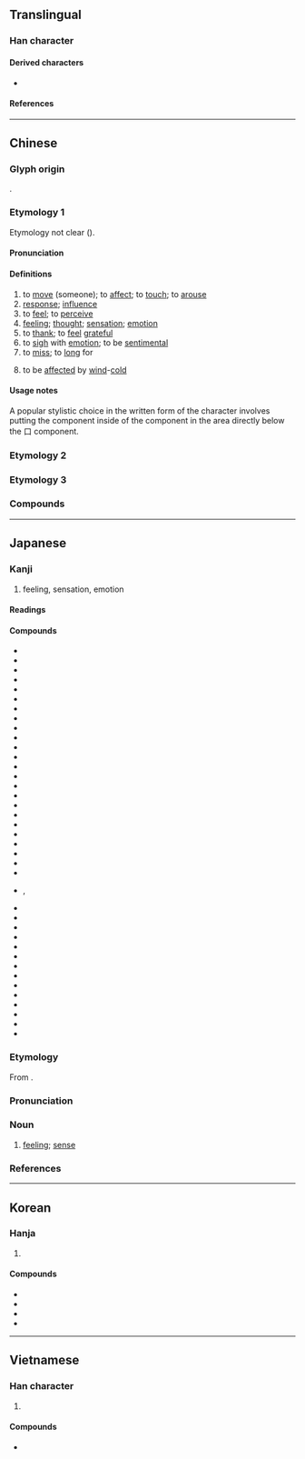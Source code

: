 {{also|惑}}
{{character info}}
==Translingual==
{{stroke order|strokes=13}}

===Han character===
{{Han char|rn=61|rad=心|as=09|sn=13|four=53330|canj=IRP|ids=⿱咸心(GJKV),⿵咸心(HT)}}

====Derived characters====
* {{l|mul|[[𬿯]], [[𭂢]], [[𠿑]], [[㙳]], [[𡢳]], [[憾]], [[撼]], [[澸]], [[𭤚]], [[𣛴]], [[𤐉]], [[𤛸]], [[䃭]], [[𥽇]], [[𫄅]], [[𤜁]], [[䜗]], [[𧾔]], [[轗]]([[𫐘]]), [[𨣝]], [[𫓏]], [[𩞿]], [[𭭹]], [[鱤]]([[鳡]]), [[𪊄]], [[𣤮]], [[𦒝]], [[䫲]], [[𮭗]], [[𦽫]], [[䉞]]}}

====References====
{{Han ref|kx=0395.210|dkj=10953|dj=0733.070|hdz=42321.020|uh=611F}}

----

==Chinese==

===Glyph origin===
{{Han etym}}
{{Han compound|咸|心|c1=p|c2=s|t2=heart|ls=psc}}.

===Etymology 1===
{{zh-forms|ss=𫹯|alt=𢦡}}
Etymology not clear ({{zh-ref|Schuessler, 2007}}).

====Pronunciation====
{{zh-pron
|m=gǎn
|m-s=gan3
|c=gam2
|c-t=gam2
|g=gon3
|h=pfs=kám;gd=gam3
|j=gan2
|mb=gǒ̤ng
|md=gāng
|mn=ml,jj,tw:kám
|mn-t=gam2
|w=2koe
|x=gan3
|mc=y
|oc=y
|cat=v,n
}}

====Definitions====
{{zh-hanzi}}

# to [[move]] (someone); to [[affect]]; to [[touch]]; to [[arouse]]
# [[response]]; [[influence]]
# to [[feel]]; to [[perceive]]
# [[feeling]]; [[thought]]; [[sensation]]; [[emotion]]
# to [[thank]]; to [[feel]] [[grateful]]
# to [[sigh]] with [[emotion]]; to be [[sentimental]]
# to [[miss]]; to [[long]] for
# {{lb|zh|TCM}} to be [[affect]]ed by [[wind]]-[[cold]]

====Usage notes====
A popular stylistic choice in the written form of the character {{l|zh|感}} involves putting the {{l|zh|心}} component inside of the {{l|zh|咸}} component in the area directly below the 口 component.

===Etymology 2===
{{zh-see|撼|o|to [[shake]]; to [[move]]}}

===Etymology 3===
{{zh-see|憾|o|[[regret]]; [[remorse]]}}

===Compounds===
{{zh-der|感觸|感戴|感到|感德|感動|感恩|感奮|感憤|感服|感官|感光|感荷|感化|感懷|感激|感覺|感慨|感冒|感念|感泣|感情|感染|感人|感傷|感傷主義|感生電流|感受|感嘆/感歎/感叹|感同身受|感悟|感想|感謝|感興趣|感性|感言|感應|感召|感知|傷感|感慨萬千|感舊|傷感情|感人肺腑|感天動地|惡感|感染症|感恩節|交感|口感|感情作用|感情戲|幽默感|同感|感導|偶感|感化教育|感恩荷德|傷時感事|不勝感喟|交叉感染|交感神經|感嘆詞|感電|感篆|感愧並交|可感|感化院|感通|慚感|感人心脾|感覺器官|感興|感紉|感發|感物|感激流涕|感激不盡|感格|感會風雲|感時|感慕|感愴|感愧交集|感情用事|感恩戴義|感恩戴德|感恩圖報|感性知識|感嘆句|感喟|感動天地|感佩|感今懷昔|感人肺肝|感人心曲|感事|好感|情感|感遇|悲感|性感|性冷感|感光紙|心電感應|喜感|律動感|感激涕泗|感動天庭|感訓|使命感|互感應|感涕|感激涕零|悲傷感|安全感|感嘆|冷感症|快感|共同感覺|優越感|今昔之感|壓迫感|外感|二次感染|善感|反感|哀感頑豔|動感|尿道感染|天人感應|倍感親切|多愁善感|知感不盡|懷感|正義感|易感性|敏感話題|應感|病識感|有感而發|成就感|百感|空間感|應物斯感|無力感|磁感應|百感交集|敏感|手感|懷時感物|痛感|疏離感|由衷感激|無感地震|潛伏感染|機感|有感電影|敏感度|有感地震|遙感探測|立體感|靈感|讀後感|美感|肉感|罪惡感|責任感|至感|自卑感|超感覺|遙感|量感|銘感五內|骨感|風樹之感|靜電感應|風熱感冒|音感作畫|音感|第六感|臨感|質感|銘感|臨場感|院內感染|精神感召|自感|觀感|雜感|語感|自感應|風雲感會|預感|電感|孝感}}

----

==Japanese==

===Kanji===
{{ja-kanji|grade=3|rs=心09}}

# feeling, sensation, emotion

====Readings====
{{ja-readings
|goon=こん
|kanon=かん
|kun=かま-ける, かん-じる
}}

====Compounds====
{{der-top3|Compounds}}
* {{ja-l|感温}}
* {{ja-l|感化}}
* {{ja-l|感懐}}
* {{ja-r|感慨|かんがい}}
* {{ja-l|感慨無量}}
* {{ja-l|感覚}}
* {{ja-l|感官}}
* {{ja-l|感泣}}
* {{ja-l|感興}}
* {{ja-l|感吟}}
* {{ja-l|感激}}
* {{ja-l|感光}}
* {{ja-l|感謝}}
* {{ja-r|感知|かんち|[[perception]]}}
* {{ja-l|感受}}
* {{ja-l|感受性}}
* {{ja-l|感傷}}
* {{ja-l|感賞}}
* {{ja-l|感情}}
* {{ja-l|感触}}
* {{ja-l|感心}}
* {{ja-l|感性}}
* {{ja-l|感染}}
* {{ja-l|感想}}
* {{ja-l|感嘆}}, {{ja-l|感歎}}
* {{ja-l|感嘆符}}
* {{ja-l|感知}}
* {{ja-l|感電}}
* {{ja-l|感度}}
* {{ja-l|感動}}
* {{ja-l|感動詞}}
* {{ja-l|感得}}
* {{ja-l|感応}}
* {{ja-l|感服}}
* {{ja-l|感奮}}
* {{ja-l|感冒}}
* {{ja-l|感銘}}
* {{ja-l|感涙}}
* {{ja-r|敏感|びんかん|[[sensitivity]]}}
{{der-bottom}}

===Etymology===
{{ja-kanjitab|かん|yomi=kanon}}
From {{bor|ja|ltc|-|sort=かん}} {{m|zh|感|tr=kom<sup>X</sup>}}.

===Pronunciation===
{{ja-pron|yomi=kanon|かん|acc=1|acc_ref=DJR,NHK}}

===Noun===
{{ja-noun|かん}}

# [[feeling]]; [[sense]]
#: {{ja-usex|[[虚無]]'''感'''|きょむ'''かん'''|'''feeling of''' emptiness}}

===References===
<references/>

----

==Korean==

===Hanja===
{{ko-hanja|[[느끼다|느낄]]|감}}

# {{hanja form of|감|[[feeling]]}}

====Compounds====
* {{ko-l|감기|[[cold]]; [[influenza]]|感氣}}
* {{ko-l|감동|[[sensation]]|感動}}
* {{ko-l|민감|[[sensitivity]]|敏感}}
* {{ko-l|죄책감|feeling of guilt|罪責感}}

----

==Vietnamese==

===Han character===
{{vi-readings|reading=cảm, cám|rs=心09}}

# {{rfdef|vi|sort=心09}}

====Compounds====
* {{vi-l|mẫn cảm|敏感|[[sensitive]]}}